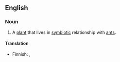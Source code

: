 ==English==

===Noun===
{{en-noun}}

# A [[plant]] that lives in [[symbiotic]] relationship with [[ant]]s.

====Translation====
{{top}}
*Finnish: {{t|fi|muurahaissuosija}}, {{t|fi|muurahaiskasvi}}
{{bottom}}